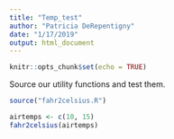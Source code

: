 ```yaml
---
title: "Temp_test"
author: "Patricia DeRepentigny"
date: "1/17/2019"
output: html_document
---
```


```r
knitr::opts_chunk$set(echo = TRUE)
```

Source our utility functions and test them.

```r
source("fahr2celsius.R")
```

```r
airtemps <- c(10, 15)
fahr2celsius(airtemps)
```

